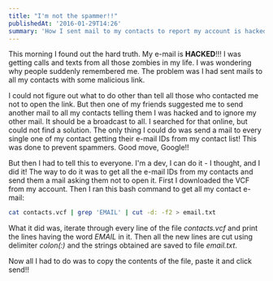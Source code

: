 ```yaml
---
title: "I'm not the spammer!!"
publishedAt: '2016-01-29T14:26'
summary: 'How I sent mail to my contacts to report my account is hacked!'
---
```


This morning I found out the hard truth. My e-mail is **HACKED**!!!
I was getting calls and texts from all those zombies in my life. I was wondering why people suddenly remembered me.
The problem was I had sent mails to all my contacts with some malicious link.

I could not figure out what to do other than tell all those who contacted me not to open the link.
But then one of my friends suggested me to send another mail to all my contacts telling them I was hacked and to ignore my other mail.
It should be a broadcast to all. I searched for that online, but could not find a solution.
The only thing I could do was send a mail to every single one of my contact getting their e-mail IDs from my contact list!
This was done to prevent spammers. Good move, Google!!

But then I had to tell this to everyone. I'm a dev, I can do it - I thought, and I did it!
The way to do it was to get all the e-mail IDs from my contacts and send them a mail asking them not to open it.
First I downloaded the VCF from my account. Then I ran this bash command to get all my contact e-mail:

```bash
cat contacts.vcf | grep 'EMAIL' | cut -d: -f2 > email.txt
```

What it did was, iterate through every line of the file _contacts.vcf_ and print the lines having the word _EMAIL_ in it.
Then all the new lines are cut using delimiter _colon(:)_ and the strings obtained are saved to file _email.txt_.

Now all I had to do was to copy the contents of the file, paste it and click send!!
